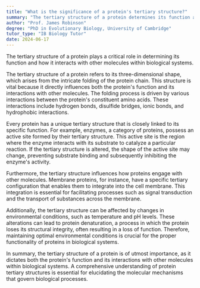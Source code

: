 ```yaml
---
title: "What is the significance of a protein's tertiary structure?"
summary: "The tertiary structure of a protein determines its function and interaction with other molecules in a biological system."
author: "Prof. James Robinson"
degree: "PhD in Evolutionary Biology, University of Cambridge"
tutor_type: "IB Biology Tutor"
date: 2024-06-17
---
```


The tertiary structure of a protein plays a critical role in determining its function and how it interacts with other molecules within biological systems.

The tertiary structure of a protein refers to its three-dimensional shape, which arises from the intricate folding of the protein chain. This structure is vital because it directly influences both the protein's function and its interactions with other molecules. The folding process is driven by various interactions between the protein's constituent amino acids. These interactions include hydrogen bonds, disulfide bridges, ionic bonds, and hydrophobic interactions.

Every protein has a unique tertiary structure that is closely linked to its specific function. For example, enzymes, a category of proteins, possess an active site formed by their tertiary structure. This active site is the region where the enzyme interacts with its substrate to catalyze a particular reaction. If the tertiary structure is altered, the shape of the active site may change, preventing substrate binding and subsequently inhibiting the enzyme's activity.

Furthermore, the tertiary structure influences how proteins engage with other molecules. Membrane proteins, for instance, have a specific tertiary configuration that enables them to integrate into the cell membrane. This integration is essential for facilitating processes such as signal transduction and the transport of substances across the membrane.

Additionally, the tertiary structure can be affected by changes in environmental conditions, such as temperature and pH levels. These alterations can lead to protein denaturation, a process in which the protein loses its structural integrity, often resulting in a loss of function. Therefore, maintaining optimal environmental conditions is crucial for the proper functionality of proteins in biological systems.

In summary, the tertiary structure of a protein is of utmost importance, as it dictates both the protein's function and its interactions with other molecules within biological systems. A comprehensive understanding of protein tertiary structures is essential for elucidating the molecular mechanisms that govern biological processes.
    